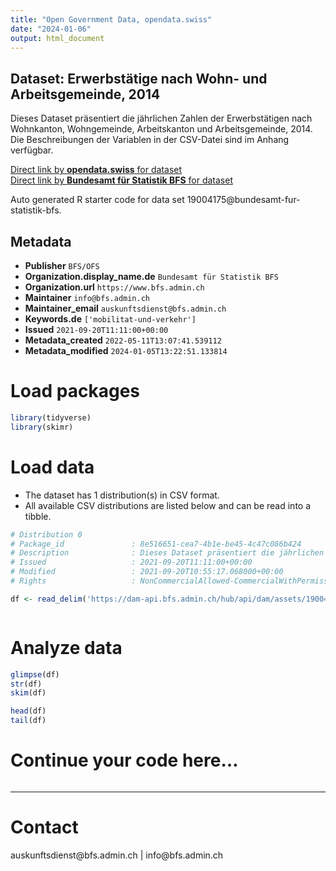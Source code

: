 ```yaml
---
title: "Open Government Data, opendata.swiss"
date: "2024-01-06"
output: html_document
---
```


## Dataset: Erwerbstätige nach Wohn- und Arbeitsgemeinde, 2014

Dieses Dataset präsentiert die jährlichen Zahlen der Erwerbstätigen nach Wohnkanton, Wohngemeinde, Arbeitskanton und Arbeitsgemeinde, 2014. Die Beschreibungen der Variablen in der CSV-Datei sind im Anhang verfügbar.

[Direct link by **opendata.swiss** for dataset](https://opendata.swiss/de/dataset/erwerbstatige-nach-wohn-und-arbeitsgemeinde-2014)<br>
[Direct link by **Bundesamt für Statistik BFS** for dataset](https://www.bfs.admin.ch/asset/de/ts-x-11.04.04.05-2014)

Auto generated R starter code for data set 19004175@bundesamt-fur-statistik-bfs.

## Metadata

- **Publisher** `BFS/OFS`
- **Organization.display_name.de** `Bundesamt für Statistik BFS`
- **Organization.url** `https://www.bfs.admin.ch`
- **Maintainer** `info@bfs.admin.ch`
- **Maintainer_email** `auskunftsdienst@bfs.admin.ch`
- **Keywords.de** `['mobilitat-und-verkehr']`
- **Issued** `2021-09-20T11:11:00+00:00`
- **Metadata_created** `2022-05-11T13:07:41.539112`
- **Metadata_modified** `2024-01-05T13:22:51.133814`


# Load packages

```r

library(tidyverse)
library(skimr)

```

# Load data

-   The dataset has 1 distribution(s) in CSV format.
-   All available CSV distributions are listed below and can be read into a tibble.

```r

# Distribution 0
# Package_id               : 8e516651-cea7-4b1e-be45-4c47c086b424
# Description              : Dieses Dataset präsentiert die jährlichen Zahlen der Erwerbstätigen nach Wohnkanton, Wohngemeinde, Arbeitskanton und Arbeitsgemeinde, 2014. Die Beschreibungen der Variablen in der CSV-Datei sind im Anhang verfügbar.
# Issued                   : 2021-09-20T11:11:00+00:00
# Modified                 : 2021-09-20T10:55:17.068000+00:00
# Rights                   : NonCommercialAllowed-CommercialWithPermission-ReferenceRequired

df <- read_delim('https://dam-api.bfs.admin.ch/hub/api/dam/assets/19004179/master')



```

# Analyze data

```r

glimpse(df)
str(df)
skim(df)

head(df)
tail(df)

```

# Continue your code here...

```r

```

------------------------------------------------------------------------

# Contact

auskunftsdienst@bfs.admin.ch | info@bfs.admin.ch
